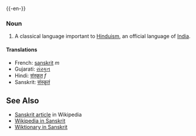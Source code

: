 {{-en-}}

=== Noun ===

# A classical language important to [[Hinduism]], an official language of [[India]].

==== Translations ====

*French: [[sanskrit]] ''m''
*Gujarati: [[સંસ્કૃત]]
*Hindi: [[संस्कृत]] ''f''
*Sanskrit: [[संस्कृतं]]

== See Also ==

*[[w:Sanskrit|Sanskrit article]] in Wikipedia
*[http://sa.wikipedia.org Wikipedia in Sanskrit]
*[http://sa.wiktionary.org Wiktionary in Sanskrit]
